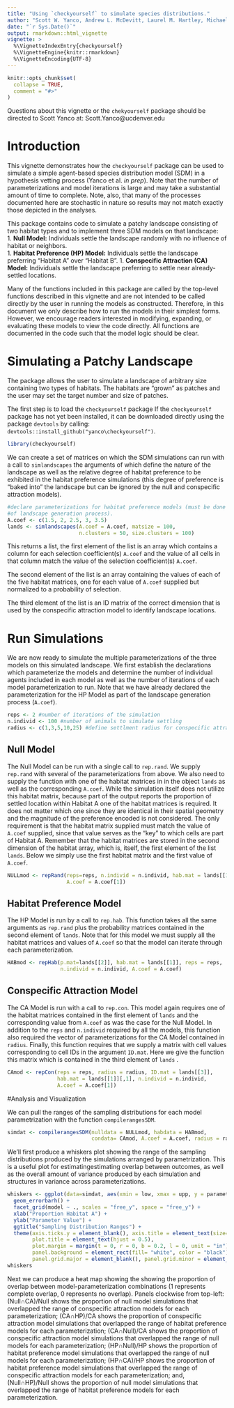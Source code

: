 ---
title: "Using `checkyourself` to simulate species distributions."
author: "Scott W. Yanco, Andrew L. McDevitt, Laurel M. Hartley, Michael B. Wunder"
date: "`r Sys.Date()`"
output: rmarkdown::html_vignette
vignette: >
  %\VignetteIndexEntry{checkyourself}
  %\VignetteEngine{knitr::rmarkdown}
  %\VignetteEncoding{UTF-8}
---

```{r setup, include = FALSE}
knitr::opts_chunk$set(
  collapse = TRUE,
  comment = "#>"
)
```

Questions about this vignette or the `chekyourself` package should be directed to Scott Yanco at: Scott.Yanco@ucdenver.edu  

# Introduction

This vignette demonstrates how the `checkyourself` package can be used to simulate a simple agent-based species distribution model (SDM) in a hypothesis vetting process (Yanco et al. *in prep*).  Note that the number of parameterizations and model iterations is large and may take a substantial amount of time to complete. Note, also, that many of the processes documented here are stochastic in nature so results may not match exactly those depicted in the analyses.  

This package contains code to simulate a patchy landscape consisting of two habitat types and to implement three SDM models on that landscape:  
1. **Null Model:** Individuals settle the landscape randomly with no influence of habitat or neighbors.  
1. **Habitat Preference (HP) Model:** Individuals settle the landscape preferring "Habitat A" over "Habitat B".
1. **Conspecific Attraction (CA) Model:** Individuals settle the landscape preferring to settle near already-settled locations.

Many of the functions included in this package are called by the top-level functions described in this vignette and are not intended to be called directly by the user in running the models as constructed.  Therefore, in this document we only describe how to run the models in their simplest forms.  However, we encourage readers interested in modifying, expanding, or evaluating these models to view the code directly.  All functions are documented in the code such that the model logic should be clear.  

# Simulating a Patchy Landscape  

The package allows the user to simulate a landscape of arbitrary size containing two types of habitats.  The habitats are "grown" as patches and the user may set the target number and size of patches.  

The first step is to load the `checkyourself` package If the `checkyourself` package has not yet been installed, it can be downloaded directly using the package `devtools` by calling: `devtools::install_github("yanco\checkyourself")`.  

```{r}
library(checkyourself)
```

We can create a set of matrices on which the SDM simulations can run with a call to `simlandscapes` the arguments of which define the nature of the landscape as well as the relative degree of habitat preference to be exhibited in the habitat preference simulations (this degree of preference is "baked into" the landscape but can be ignored by the null and conspecific attraction models).  
```{r}
#declare parameterizations for habitat preference models (must be done as part 
#of landscape generation process).
A.coef <- c(1.5, 2, 2.5, 3, 3.5) 
lands <- simlandscapes(A.coef = A.coef, matsize = 100, 
                       n.clusters = 50, size.clusters = 100)
```

This returns a list, the first element of the list is an array which contains a column for each selection coefficient(s) `A.coef` and the value of all cells in that column match  the value of the selection coefficient(s) `A.coef`.  

The second element of the list is an array containing the values of each of the five habitat matrices, one for each value of `A.coef` supplied but normalized to a probability of selection. 

The third element of the list is an ID matrix of the correct dimension that is used by the conspecific attraction model to identify landscape locations.

# Run Simulations

We are now ready to simulate the multiple parameterizations of the three models on this simulated landscape.  We first establish the declarations which parameterize the models and determine the number of individual agents included in each model as well as the number of iterations of each model parameterization to run.  Note that we have already declared the parameterization for the HP Model as part of the landscape generation process (`A.coef`).  

```{r}
reps <- 2 #number of iterations of the simulation
n.individ <- 100 #number of animals to simulate settling
radius <- c(1,3,5,10,25) #define settlment radius for conspecific attraction
```

## Null Model

The Null Model can be run with a single call to `rep.rand`.  We supply `rep.rand` with several of the parameterizations from above.  We also need to supply the function with one of the habitat matrices in in the object `lands` as well as the corresponding `A.coef`.  While the simulation itself does not utilize this habitat matrix, because part of the output reports the proportion of settled location within Habitat A one of the habitat matrices is required.  It does not matter which one since they are identical in their spatial geometry and the magnitude of the preference encoded is not considered. The only requirement is that the habitat matrix supplied must match the value of `A.coef` supplied, since that value serves as the "key" to which cells are part of Habitat A.  Remember that the habitat matrices are stored in the second dimension of the habitat array, which is, itself, the first element of the list `lands`. Below we simply use the first habitat matrix and the first value of `A.coef`.

```{r eval=FALSE}
NULLmod <- repRand(reps=reps, n.individ = n.individ, hab.mat = lands[[1]][,1], 
                   A.coef = A.coef[1])
```

## Habitat Preference Model

The HP Model is run by a call to `rep.hab`. This function takes all the same arguments as `rep.rand` plus the probability matrices contained in the second element of `lands`.  Note that for this model we must supply all the habitat matrices and values of `A.coef` so that the model can iterate through each parameterization.

```{r eval=FALSE}
HABmod <- repHab(p.mat=lands[[2]], hab.mat = lands[[1]], reps = reps, 
                 n.individ = n.individ, A.coef = A.coef)
```

## Conspecific Attraction Model

The CA Model is run with a call to `rep.con`. This model again requires one of the habitat matrices contained in the first element of `lands` and the corresponding value from `A.coef` as was the case for the Null Model.  In addition to the `reps` and `n.individ` required by all the models, this function also required the vector of parameterizations for the CA Model contained in `radius`.  Finally, this function requires that we supply a matrix with cell values corresponding to cell IDs in the argument `ID.mat`.  Here we give the function this matrix which is contained in the third element of `lands` .

```{r eval=FALSE}
CAmod <- repCon(reps = reps, radius = radius, ID.mat = lands[[3]], 
                hab.mat = lands[[1]][,1], n.individ = n.individ, 
                A.coef = A.coef[1])
```

#Analysis and Visualization

We can pull the ranges of the sampling distributions for each model parametrization with the function `compilerangesSDM`.

```{r}
simdat <- compilerangesSDM(nulldata = NULLmod, habdata = HABmod, 
                           condata= CAmod, A.coef = A.coef, radius = radius)
```

We'll first produce a whiskers plot showing the range of the sampling distributions produced by the simulations arranged by parametrization.  This is a useful plot for estimatingestimating overlap between outcomes, as well as the overall amount of variance produced by each simulation and structures in variance across parameterizations.

```{r}
whiskers <- ggplot(data=simdat, aes(xmin = low, xmax = upp, y = parameter)) +
  geom_errorbarh() +
  facet_grid(model ~ ., scales = "free_y", space = "free_y") +
  xlab("Proportion Habitat A") +
  ylab("Parameter Value") + 
  ggtitle("Sampling Distribution Ranges") +
  theme(axis.ticks.y = element_blank(), axis.title = element_text(size=8), 
        plot.title = element_text(hjust = 0.5),
        plot.margin = margin(t = 0, r = 0, b = 0.2, l = 0, unit = "in"),
        panel.background = element_rect(fill= "white", color = "black"),
        panel.grid.major = element_blank(), panel.grid.minor = element_blank())
whiskers
```

Next we can produce a heat map showing the showing the proportion of overlap between model-parameterization combinations (1 represents complete overlap, 0 represents no overlap). Panels clockwise from top-left: (Null∩CA)/Null shows the proportion of null model simulations that overlapped the range of conspecific attraction models for each parameterization; (CA∩HP)/CA shows the proportion of conspecific attraction model simulations that overlapped the range of habitat preference models for each parameterization; (CA∩Null)/CA shows the proportion of conspecific attraction model simulations that overlapped the range of null models for each parameterization; (HP∩Null)/HP shows the proportion of habitat preference model simulations that overlapped the range of null models for each parameterization; (HP∩CA)/HP shows the proportion of habitat preference model simulations that overlapped the range of conspecific attraction models for each parameterization; and, (Null∩HP)/Null shows the proportion of null model simulations that overlapped the range of habitat preference models for each parameterization. 

```{r}

```

